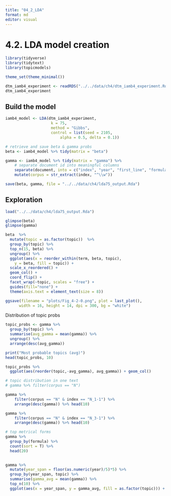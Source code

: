 ```yaml
---
title: "04_2_LDA"
format: md
editor: visual
---
```


# 4.2. LDA model creation

```r
library(tidyverse)
library(tidytext)
library(topicmodels)

theme_set(theme_minimal())
```

```r
dtm_iamb4_experiment <- readRDS("../../data/ch4/dtm_iamb4_experiment.Rds")
dtm_iamb4_experiment
```

## Build the model

```r
iamb4_model <- LDA(dtm_iamb4_experiment,
                    k = 75,
                    method = "Gibbs",
                    control = list(seed = 2105, 
                        alpha = 0.5, delta = 0.1))
```

```r
# retrieve and save beta & gamma probs
beta <- iamb4_model %>% tidy(matrix = "beta")

gamma <- iamb4_model %>% tidy(matrix = "gamma") %>% 
    # separate document id into meaningful columns
    separate(document, into = c("index", "year", "first_line", "formula"), sep = "___") %>% 
    mutate(corpus = str_extract(index, "^\\w"))

```

```r
save(beta, gamma, file = "../../data/ch4/lda75_output.Rda")
```

## Exploration

```r
load("../../data/ch4/lda75_output.Rda")
```

```r
glimpse(beta)
glimpse(gamma)
```

```r
beta  %>% 
  mutate(topic = as.factor(topic))  %>% 
  group_by(topic) %>%
  top_n(15, beta) %>%
  ungroup() %>%
  ggplot(aes(x = reorder_within(term, beta, topic), 
    y = beta, fill = topic)) +
  scale_x_reordered() + 
  geom_col() +
  coord_flip() +
  facet_wrap(~topic, scales = "free") +
  guides(fill="none") +
  theme(axis.text = element_text(size = 8))

ggsave(filename = "plots/Fig_4-2-0.png", plot = last_plot(), 
      width = 16, height = 14, dpi = 300, bg = "white")
```

Distribution of topic probs

```r
topic_probs <- gamma %>%
  group_by(topic) %>%
  summarise(avg_gamma = mean(gamma)) %>% 
  ungroup() %>% 
  arrange(desc(avg_gamma))

print("Most probable topics (avg)")
head(topic_probs, 10)

topic_probs %>% 
  ggplot(aes(reorder(topic,-avg_gamma), avg_gamma)) + geom_col()
```

```r
# topic distribution in one text
# gamma %>% filter(corpus == "N")

gamma %>% 
    filter(corpus == "N" & index == "N_1-1") %>% 
    arrange(desc(gamma)) %>% head(10)

gamma %>% 
    filter(corpus == "N" & index == "N_3-1") %>% 
    arrange(desc(gamma)) %>% head(10)
```

```r

# top metrical forms
gamma %>% 
  group_by(formula) %>% 
  count(sort = T) %>% 
  head(20)
     
```

```r
gamma %>% 
  mutate(year_span = floor(as.numeric(year)/5)*5) %>% 
  group_by(year_span, topic) %>% 
  summarise(gamma_avg = mean(gamma)) %>% 
  top_n(10) %>% 
  ggplot(aes(x = year_span, y = gamma_avg, fill = as.factor(topic))) + geom_col()
```
